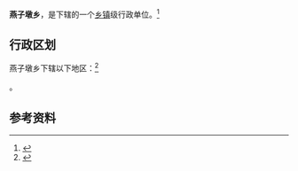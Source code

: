 {{中国乡级行政区|64/02/05/202/000}}

'''燕子墩乡'''，是{{PRC admin/fullname|64/02/05/202/000|3}}下辖的一个[[乡镇|乡镇]]级行政单位。<ref>{{PRC admin/ref sgc|{{PRC admin/parent|64/02/05/202/000}}}}</ref>

== 行政区划 ==

燕子墩乡下辖以下地区：<ref>{{PRC admin/ref sgc|64/02/05/202/000}}</ref>

{{PRC admin/children|64/02/05/202/000}}。

== 参考资料 ==

{{reflist}}

{{行政区划小作品}}
{{PRC admin/navcat|64/02/05/202/000}}